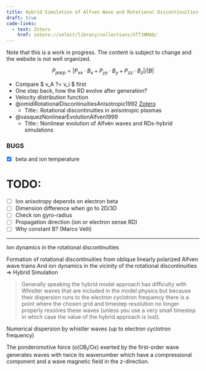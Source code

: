 ```yaml
---
title: Hybrid Simulation of Alfven Wave and Rotational Discontinuities
draft: true
code-links:
  - text: Zotero
    href: zotero://select/library/collections/STTJNMAQ/
---
```


::: {.callout-note}
Note that this is a work in progress. The content is subject to change and the website is not well organized.
:::

$$
P_{parp} = |P_{xx} \cdot B_x + P_{yy} \cdot B_y + P_{zz} \cdot B_z| / |B|
$$

- Compare $ \delta v_A ?= \delta v_i $ first
- One step back, how the RD evolve after generation?
- Velocity distribution function
- @omidiRotationalDiscontinuitiesAnisotropic1992 [Zotero](zotero://select/items/1_A8E2L5T7)
  - Title:: Rotational discontinuities in anisotropic plasmas 
- @vasquezNonlinearEvolutionAlfven1999
  - Title:: Nonlinear evolution of Alfvén waves and RDs-hybrid simulations

### BUGS

- [x] beta and ion temperature


# TODO:

- [ ] Ion anisotropy depends on electron beta
- [ ] Dimension difference when go to 2D/3D
- [ ] Check ion gyro-radius
- [ ] Propagation direction (ion or electron sense RD)
- [ ] Why constant B? (Marco Velli)



---

Ion dynamics in the rotational discontinuities

Formation of rotational discontinuities from oblique linearly polarized Alfven wave trains
And ion dynamics in the vicinity of the rotational discontinuities => Hybrid Simulation


> Generally speaking the hybrid model approach has difficulty with Whistler waves that are included in the model physics but because their dispersion runs to the electron cyclotron frequency there is a point where the chosen grid and timestep resolution no longer properly resolves these waves (unless you use a very small timestep in which case the value of the hybrid approach is lost).

Numerical dispersion by whistler waves (up to electron cyclotron frequency)


The ponderomotive force (o(OB~l~/Ox) exerted by the first-order wave generates waves with twice its wavenumber which have a compressional component and a wave magnetic field in the z-direction.